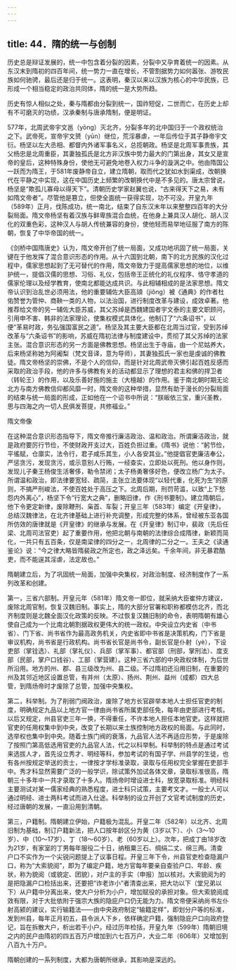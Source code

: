 ```yaml
---
---
---
```

title: 44．隋的统一与创制
---




历史总是辩证发展的，统一中包含着分裂的因素，分裂中又孕育着统一的因素。从东汉末到隋初的四百年间，统一势力一直在增长，不管割据势力如何嚣张、游牧民族如何驰骋，最后还是归于统一。这表明，秦汉以来以汉族为核心的中华民族，已形成一个相当稳定的政治共同体，隋的统一是大势所趋。

历史有惊人相似之处，秦与隋都由分裂到统一，国祚短促，二世而亡，在历史上却有不可磨灭的功绩，汉承秦制与唐承隋制，便是明证。

577年，北周武帝宇文邕（yōng）灭北齐，分裂多年的北中国归于一个政权统治之下。武帝死，宣帝宇文赟（yūn）继位，荒淫暴虐，一年后传位于其子静帝宇文衍。杨坚以左大丞相、都督内外诸军事名义，总揽朝政。杨坚是北周军事贵族，其父杨忠是北周重臣，其妻独孤氏是北方非汉族中势力最大的门第出身，其女又是宣帝的皇后，这种特殊身份，使他无可避免地卷入权力斗争的漩涡之中。他由隋国公一跃而为隋王，于581年废静帝自立，建立隋朝，取而代之犹如水到渠成，改朝换代在平静之中实现，这在中国历史上频繁的改朝换代中是不多见的。唐太宗曾说，杨坚是“欺孤儿寡母以得天下”。清朝历史学家赵翼也说，“古来得天下之易，未有如隋文帝者”。尽管他是篡立，但使全面统一获得实现，功不可没。开皇九年（589年）正月，伐陈成功，统一南北，结束了自东汉末年以来整整四百年的大分裂局面。隋文帝杨坚有着汉族与鲜卑族混合血统，在他身上兼具汉人胡化、胡人汉化的双重色彩，这种汉人与胡人传统兼容的身份，使他轻而易举地征服了南方的陈朝，恢复了中华帝国的统一。

《剑桥中国隋唐史》认为，隋文帝开创了统一局面，又成功地巩固了统一局面，关键在于他发挥了混合意识形态的作用。从十六国到北朝，南下的北方民族的汉化过程中，儒家思想起到了无可替代的作用，隋文帝致力于提高儒家思想的地位，以维护统一，提倡汉儒的思想、习俗、礼仪，包括帝王正统化的礼仪程序、恪守孝道的儒家伦理以及经学教育，使南北都能达成共识。与此相辅相成的是法家思想。隋文帝认识到治乱世必须用法，他的重要辅佐大臣高熲（jiǒng）被《通典》的作者杜佑赞誉为管仲、商鞅一类的人物，以法治国，进行制度改革与建设，成效卓著。他推荐给文帝的另一辅佐大臣苏威，其父苏绰是西魏建国者宇文泰的主要文职顾问，引用申不害、韩非的法家理论，使集权模式具体化，他制订了“六条诏书”，以便“革易时政，务弘强国富民之道”。杨坚及其主要大臣都在北周当过官，受到苏绰改革与“六条诏书”的影响，苏威在隋初法律与制度建设中，贯彻了其父苏绰的法家主张。混合意识形态的另一方面是佛教思想。杨坚出生于寺庙，由一个尼姑养大，后来杨坚称她为阿阇梨（梵文音译，意为导师），其妻独孤氏一家也是虔诚的佛教徒。隋文帝杨坚的崇佛，不是个人的信仰，而是针对北周武帝灭佛引起百姓反感而采取的政治手段，他的许多与佛教有关的活动都显示了理想的君主和佛的捍卫者（转轮王）的作用，以及乐善好施的施主（大檀越）的作用。鉴于南北朝时期无论北方与南方佛教信仰都风靡一时，隋文帝的这种举措，显然有助于漫长的分裂局面的结束与统一局面的形成，正如他在一个诏书中所说：“朕皈依三宝，重兴圣教，思与四海之内一切人民俱发菩提，共修福业。”



隋文帝像



在这种混合意识形态指导下，隋文帝推行廉洁政治、温和政治。所谓廉洁政治，就是政府要厉行节俭，不使财政开支过大，百姓负担过重。《隋书》说他：“躬节俭，平徭赋，仓廪实，法令行，君子咸乐其生，小人各安其业。”他提倡官吏廉洁奉公，严惩贪污，发现贪污，或示意别人行贿，一经查实，立即处以死刑。他以身作则，发现儿子秦王杨俊生活奢侈，勒令禁闭；太子杨勇奢侈好色，便改立杨广为太子。所谓温和政治，即法律要宽轻、疏简，主张立法要体现“以轻代重，化死为生”的原则，不搞严刑峻法，不使百姓处于高压之下。北周后期，刑罚苛滥，以致“上下愁怨内外离心”，杨坚下令“行宽大之典”，删略旧律，作《刑书要制》。建立隋朝后，他下令更定新律，废除鞭刑、枭首、车裂；开皇三年（583年）编定《开皇律》，总结汉魏律法，在北齐律基础上进行补充调整，形成完整的体系，曾经被东亚各国所仿效的唐律就是《开皇律》的继承与发展。在《开皇律》制订中，裴政（先后任梁、北周司法官吏）起了重要作用，他把北朝与南朝的法律综合成隋律，新颖而简化，一共只有五百条，仅是南梁律的四分之一，北周律的二分之一。王夫之《读通鉴论》说：“今之律大略皆隋裴政之所定也，政之泽远矣。千余年间，非无暴君酷吏，而不能逞其淫虐，法定故也。”

隋朝建立后，为了巩固统一局面，加强中央集权，对政治制度、经济制度作了一系列改革和创建。

第一，三省六部制。开皇元年（581年）隋文帝一即位，就采纳大臣崔仲方建议，废除北周官制，恢复汉魏旧制。事实上，隋的大部分官署和职称都模仿北齐，而北齐制度则是北魏全面汉化政策的反映。不过恢复汉魏旧制的命令，表明隋朝有雄心使自己成为一个比南北朝割据政权更伟大的统一政权。中央设立内史省（中书省）、门下省、尚书省作为最高政务机关，内史省即中书省是决策机构，门下省是审议机构，尚书省是行政机构。尚书省长官是尚书令，副长官是仆射（yè），下设吏部（掌铨选）、礼部（掌礼仪）、兵部（掌军事）、都官部（刑部，掌刑法）、度支部（民部，掌户口钱谷）、工部（掌营建）。这种三省六部的中央政权体制，为后世所沿用。地方的州、郡、县三级改为州、县二级。不过隋初还沿用旧制，在重要的州及其邻近地区设置总管，有并州（太原）、扬州、荆州、益州（成都）四大总管，到隋炀帝时才废除了总管，加强中央集权。

第二，科举制。为了削弱门阀政治，废除了地方长官辟举本地人士担任官吏的制度，明确规定九品以上地方官一律由尚书省所属吏部任免，每年由吏部进行考核。以后又规定，州县官吏三年一换，不得重任，不许本地人担任本地官吏。这样就把官吏的任用权集中到中央，改变了长期以来士族控制地方政权的局面。与此同时，选举权也集中到中央。随着士族门阀的衰落，九品官人法不再适应形势，于是废除了按照门第高低选用官吏的九品官人法，代之以科举制。科举制的特点是通过考试来选拔人才，首先设立秀才、明经等科，参加考试的有国子学、州县学的生徒，也有各州按规定举送的贡士，一律按才学标准录取，录取与任用权完全掌握在吏部手中。秀才科显然需要广泛的一般学识，除试策外加试各体文章，录取标准很高，隋朝三十多年中一共才录取了十多人。隋炀帝时增设进士科，放宽录取标准。明经科主要测试对某一儒家经典的熟悉程度，进士科只试策，主要考文才。一般士人可以通过明经、进士两科考试而进入仕途。科举制的设立开创了文官考试制度的历史，经过唐朝的发展，一直沿用到清朝。

第三，户籍制。隋朝建立伊始，户籍极为混乱。开皇二年（582年）以北齐、北周旧制为基础，制订户籍新法，把人口按年龄区分为黄（3岁以下）、小（3～10岁）、中（10～17岁）、丁（18～60岁）、老（60岁以上）。次年，把成丁由18岁改为21岁，有家室的丁男每年服役二十日，纳租粟三石、绸绢二丈、绵三两。清查户口不实作为一个尖锐问题提上了议事日程。开皇三年下令，州县官吏检查隐漏户口，称为“大索貌阅”，即为了编定户籍，地方官每年要亲自查验户口、年龄、疾状，称为貌阅（或貌定、团貌），对户主的手实（申报）加以核对。大索貌阅为的是把隐漏户口检括出来，还要把“诈老诈小”者清查出来，把大功以下（堂兄弟以下）从户籍中分离出来，使大户分析为小户，增加赋役的承担对象。但大索貌阅成效有限，对于大批依附于强宗大族的隐庇户口仍无能为力。隋文帝便采纳尚书左仆射高颍的建议，实行输籍法——由中央政府制定“输籍定样”，即划分户等的标准，发到州县，每年正月初五，县令派人下乡，依样确定户籍，强制隐庇户口向政府登记，旨在拆散大户，析出若干小户。经过历年检括，开皇九年（599年）隋朝旧境之内的民户由隋初的四五百万户增加到六七百万户，大业二年（606年）又增加到八百九十万户。

隋朝创建的一系列制度，大都为唐朝所继承，其影响是深远的。